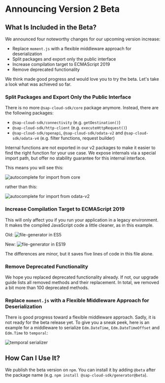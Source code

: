# Announcing Version 2 Beta

## What Is Included in the Beta?

We announced four noteworthy changes for our upcoming version increase:
- Replace `moment.js` with a flexible middleware approach for deserialization
- Split packages and export only the public interface
- Increase compilation target to ECMAScript 2019
- Remove deprecated functionality

We think made good progress and would love you to try the beta.
Let's take a look what was achieved so far.

### Split Packages and Export Only the Public Interface

There is no more `@sap-cloud-sdk/core` package anymore.
Instead, there are the following packages:
- `@sap-cloud-sdk/connectivity` (e.g. `getDestination()`)
- `@sap-cloud-sdk/http-client` (e.g. `executeHttpRequest()`)
- `@sap-cloud-sdk/openapi`, `@sap-cloud-sdk/odata-v2` and `@sap-cloud-sdk/odata-v4` (e.g. filter functions, request builder)

Internal functions are not exported in our v2 packages to make it easier to find the right function for your use case.
We expose internals via a special import path, but offer no stability guarantee for this internal interface.

This means you will see this:

![autocomplete for import from core](./img/imports-in-v2.png)

rather than this:

![autocomplete for import from odata-v2](./img/imports-in-v1.png)

### Increase Compilation Target to ECMAScript 2019

This will only affect you if you run your application in a legacy environment.
It makes the compiled JavaScript code a little cleaner, as in this example.

Old:
![file-generator in ES5](./img/es5.png)

New:
![file-generator in ES19](./img/ecma2019.png)

The differences are minor, but it saves five lines of code in this file alone.

### Remove Deprecated Functionality

We hope you replaced deprecated functionality already.
If not, our upgrade guide lists all removed methods and their replacement.
In total, we removed a bit more than 100 deprecated methods.

### Replace `moment.js` with a Flexible Middleware Approach for Deserialization

There is good progress toward a flexible middleware approach.
Sadly, it is not ready for the beta release yet.
To give you a sneak peek, here is an example for a middleware to serialize `Edm.DateTime`, `Edm.DateTimeOffset` and `Edm.Time` to `temporal`:

![temporal serializer](./img/temporal.png)

## How Can I Use It?

We publish the beta version on `npm`.
You can install it by adding `@beta` after the package name (e.g. `npm install @sap-cloud-sdk/generator@beta`).


